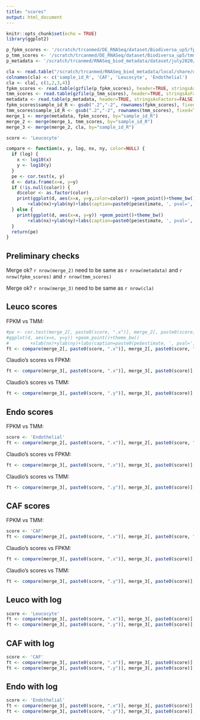 ```yaml
---
title: "scores"
output: html_document
---
```


```r
knitr::opts_chunk$set(echo = TRUE)
library(ggplot2)

p_fpkm_scores <- '/scratch/trcanmed/DE_RNASeq/dataset/Biodiversa_up5/fpkm_lymphoma_scores.tsv.gz'
p_tmm_scores <- '/scratch/trcanmed/DE_RNASeq/dataset/Biodiversa_up5/tmm_lymphoma_scores.tsv.gz'
p_metadata <- '/scratch/trcanmed/RNASeq_biod_metadata/dataset/july2020/selected_metadata_annot_final'

cla <- read.table("/scratch/trcanmed/RNASeq_biod_metadata/local/share/data/stromal_contamination.txt", sep="\t", header=T)
colnames(cla) <- c('sample_id_R', 'CAF', 'Leucocyte', 'Endothelial')
cla <- cla[, c(1,2,3,4)]
fpkm_scores <- read.table(gzfile(p_fpkm_scores), header=TRUE, stringsAsFactors=FALSE, sep="\t", quote="")
tmm_scores <- read.table(gzfile(p_tmm_scores), header=TRUE, stringsAsFactors=FALSE, sep="\t", quote="")
metadata <- read.table(p_metadata, header=TRUE, stringsAsFactors=FALSE, sep="\t", quote="")
fpkm_scores$sample_id_R <- gsub(".2","-2", rownames(fpkm_scores), fixed=TRUE)
tmm_scores$sample_id_R <- gsub(".2","-2", rownames(tmm_scores), fixed=TRUE)
merge_1 <- merge(metadata, fpkm_scores, by="sample_id_R")
merge_2 <- merge(merge_1, tmm_scores, by="sample_id_R")
merge_3 <- merge(merge_2, cla, by="sample_id_R")

score <- 'Leucocyte'

compare <- function(x, y, log, nx, ny, color=NULL) {
  if (log) {
    x <- log10(x)
    y <- log10(y)
  }
  pe <- cor.test(x, y)
  d <- data.frame(x=x, y=y)
  if (!is.null(color)) {
    d$color <- as.factor(color)
    print(ggplot(d, aes(x=x, y=y,color=color)) +geom_point()+theme_bw()
        +xlab(nx)+ylab(ny)+labs(caption=paste0(pe$estimate, ', pval=', pe$p.value)))
  } else {
    print(ggplot(d, aes(x=x, y=y)) +geom_point()+theme_bw()
        +xlab(nx)+ylab(ny)+labs(caption=paste0(pe$estimate, ', pval=', pe$p.value)))
  }
  return(pe)
}
```

## Preliminary checks

Merge ok? `r nrow(merge_2)` need to be same as `r nrow(metadata)` and `r nrow(fpkm_scores)` and `r nrow(tmm_scores)`

Merge ok? `r nrow(merge_3)` need to be same as `r nrow(cla)`

## Leuco scores 

FPKM vs TMM:

```r
#pe <- cor.test(merge_2[, paste0(score, ".x")], merge_2[, paste0(score, ".y")])
#ggplot(d, aes(x=x, y=y)) +geom_point()+theme_bw()
#        +xlab(nx)+ylab(ny)+labs(caption=paste0(pe$estimate, ', pval=', pe$p.value)))
ft <- compare(merge_2[, paste0(score, ".x")], merge_2[, paste0(score, ".y")], FALSE, 'fpkm', 'tmm',  merge_2[,'batch'])
```

Claudio's scores vs FPKM:
```r
ft <- compare(merge_3[, paste0(score, ".x")], merge_3[, paste0(score)], FALSE, 'fpkm', 'Claudio', merge_3[,'batch'])
```

Claudio's scores vs TMM:
```r
ft <- compare(merge_3[, paste0(score, ".y")], merge_3[, paste0(score)], FALSE, 'tmm', 'Claudio', merge_3[,'batch'])
```


## Endo scores

FPKM vs TMM:

```r
score <- 'Endothelial'
ft <- compare(merge_2[, paste0(score, ".x")], merge_2[, paste0(score, ".y")], FALSE, 'fpkm', 'tmm',  merge_2[,'batch'])
```

Claudio's scores vs FPKM:
```r
ft <- compare(merge_3[, paste0(score, ".x")], merge_3[, paste0(score)], FALSE, 'fpkm', 'Claudio', merge_3[,'batch'])
```

Claudio's scores vs TMM:
```r
ft <- compare(merge_3[, paste0(score, ".y")], merge_3[, paste0(score)], FALSE, 'tmm', 'Claudio', merge_3[,'batch'])
```

## CAF scores

FPKM vs TMM:

```r
score <- 'CAF'
ft <- compare(merge_2[, paste0(score, ".x")], merge_2[, paste0(score, ".y")], FALSE, 'fpkm', 'tmm',  merge_2[,'batch'])
```

Claudio's scores vs FPKM:
```r
ft <- compare(merge_3[, paste0(score, ".x")], merge_3[, paste0(score)], FALSE, 'fpkm', 'Claudio', merge_3[,'batch'])
```

Claudio's scores vs TMM:
```r
ft <- compare(merge_3[, paste0(score, ".y")], merge_3[, paste0(score)], FALSE, 'tmm', 'Claudio', merge_3[,'batch'])
```

## Leuco with log
```r
score <- 'Leucocyte'
ft <- compare(merge_3[, paste0(score, ".x")], merge_3[, paste0(score)], TRUE, 'fpkm', 'Claudio', merge_3[,'batch'])
ft <- compare(merge_3[, paste0(score, ".y")], merge_3[, paste0(score)], TRUE, 'tmm', 'Claudio', merge_3[,'batch'])
```

## CAF with log
```r
score <- 'CAF'
ft <- compare(merge_3[, paste0(score, ".x")], merge_3[, paste0(score)], TRUE, 'fpkm', 'Claudio', merge_3[,'batch'])
ft <- compare(merge_3[, paste0(score, ".y")], merge_3[, paste0(score)], TRUE, 'tmm', 'Claudio', merge_3[,'batch'])
```

## Endo with log
```r
score <- 'Endothelial'
ft <- compare(merge_3[, paste0(score, ".x")], merge_3[, paste0(score)], TRUE, 'fpkm', 'Claudio', merge_3[,'batch'])
ft <- compare(merge_3[, paste0(score, ".y")], merge_3[, paste0(score)], TRUE, 'tmm', 'Claudio', merge_3[,'batch'])
```